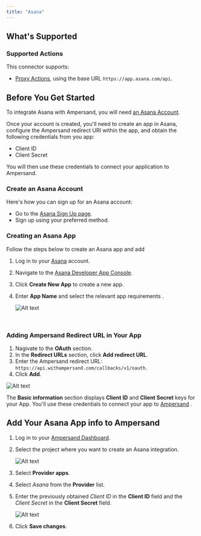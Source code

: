```yaml
---
title: "Asana"
---
```

## What's Supported

### Supported Actions

This connector supports:
- [Proxy Actions](/define-integrations/proxy-actions), using the base URL `https://app.asana.com/api`.

## Before You Get Started

To integrate Asana with Ampersand, you will need [an Asana Account](https://asana.com/create-account). 

Once your account is created, you'll need to create an app in Asana, configure the Ampersand redirect URI within the app, and obtain the following credentials from you app:

- Client ID
- Client Secret

You will then use these credentials to connect your application to Ampersand.

### Create an Asana Account

Here's how you can sign up for an Asana account:

- Go to the [Asana Sign Up page](https://asana.com/create-account).
- Sign up using your preferred method.

### Creating an Asana App

Follow the steps below to create an Asana app and add 

1. Log in to your [Asana](https://app.asana.com/-/login?_gl=1*6sugw2*_gcl_au*MTkwOTM5OTQ5Ny4xNzE0MDIwNjA3*FPAU*MTkwOTM5OTQ5Ny4xNzE0MDIwNjA3*_ga*MzkyNTg3NTguMTcxNDAyMDYwNw..*_ga_J1KDXMCQTH*MTcxOTMyNzI3NS41LjEuMTcxOTMyNzMwNS4zMy4wLjE1MzI1OTc1NTI.*_fplc*STdUUVd6UFZ4Q0ttJTJGNU5sYnhxQXVDeENYcGtVdFZsT1M5MGVROTIxY0RBUWlaU0lObkxKMUpaM0JmZGxQeGpMRkhzb0NqYTNaVHU2RUxOcFFCMnZzVXEzNFg5aVI4N3RYZ0s2eHBnWGwzdEdtTmZBc25xNUY2NzM2MjBvcVElM0QlM0Q.)  account.

2. Navigate to the [Asana Developer App Console](https://app.asana.com/0/my-apps).

3. Click **Create New App** to create a new app.

4. Enter **App Name** and select the relevant app requirements .

   ![Alt text](/images/provider-guides/f0942e9-asana1.gif)

<br />

### Adding Ampersand Redirect URL in Your App

1. Nagivate to the **OAuth** section.
2. In the **Redirect URLs** section, click **Add redirect URL**. 
3. Enter the Ampersand redirect URL: `https://api.withampersand.com/callbacks/v1/oauth`.
4. Click **Add**.

![Alt text](/images/provider-guides/9d9c63f-Asana2.gif)


The **Basic information** section displays **Client ID** and **Client Secret** keys for your App. You'll use these credentials to connect your app to [Ampersand](https://docs.withampersand.com/docs/asana#add-your-asana-app-info-to-ampersand) . 

## Add Your Asana App info to Ampersand

1. Log in to your [Ampersand Dashboard](https://dashboard.withampersand.com).

2. Select the project where you want to create an Asana integration.

   ![Alt text](/images/provider-guides/dd47b7a-Ampersand.png)

3. Select **Provider apps**.

4. Select _Asana_ from the **Provider** list.

5. Enter the previously obtained _Client ID_ in the **Client ID** field and the _Client Secret_ in the **Client Secret** field.

   ![Alt text](/images/provider-guides/a88523c-asana.gif)

6. Click **Save changes**.
